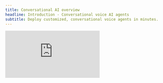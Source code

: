 ```yaml
---
title: Conversational AI overview
headline: Introduction - Conversational voice AI agents
subtitle: Deploy customized, conversational voice agents in minutes.
---
```


<div style={{ position: 'relative', width: '100%', paddingBottom: '56.25%' }}>
  <iframe
    src="https://player.vimeo.com/video/1029660636"
    frameBorder="0"
    style={{ position: 'absolute', top: '0', left: '0', width: '100%', height: '100%' }}
    className="aspect-video w-full rounded-lg"
    allow="autoplay; fullscreen; picture-in-picture"
    allowFullScreen
  />
</div>

## What is Conversational AI?

ElevenLabs [Conversational AI](https://elevenlabs.io/conversational-ai) is a platform for deploying customized, conversational voice agents. Built in response to our customers' needs, our platform eliminates months of development time typically spent building conversation stacks from scratch. It combines these building blocks:

<CardGroup cols={2}>
  <Card title="Speech to text">
    Our fine tuned ASR model that transcribes the caller's dialogue.
  </Card>
  <Card title="Language model">
    Choose from Gemini, Claude, OpenAI and more, or bring your own.
  </Card>
  <Card title="Text to speech">
    Our low latency, human-like TTS across 5k+ voices and 31 languages.
  </Card>
  <Card title="Turn taking">
    Our custom turn taking and interruption detection service that feels human.
  </Card>
</CardGroup>

Altogether it is a highly composable AI Voice agent solution that can scale to thousands of calls per day. With [server](/docs/conversational-ai/customization/tools) & [client side](/docs/conversational-ai/customization/client-tools) tools, [knowledge](/docs/conversational-ai/customization/knowledge-base) bases, [dynamic](/docs/conversational-ai/customization/dynamic-variables) agent instantiation and [overrides](/docs/conversational-ai/customization/overrides), plus built-in monitoring, it's the complete developer toolkit.

<Card title="Pricing" horizontal>
  15 minutes to get started on the free plan. Get 13,750 minutes included on the Business plan at
  \$0.08 per minute on the Business plan, with extra minutes billed at \$0.08, as well as
  significantly discounted pricing at higher volumes.
  <br />
  **Setup & Prompt Testing**: billed at half the cost.
</Card>

<Note>
  Usage is billed to the account that created the agent. If authentication is not enabled, anybody
  with your agent's id can connect to it and consume your credits. To protect against this, either
  enable authentication for your agent or handle the agent id as a secret.
</Note>

## Pricing tiers

<Tabs>
  <Tab title="In Minutes">
  
  | Tier     | Price   | Minutes included | Cost per extra minute              |
  | -------- | ------- | ---------------- | ---------------------------------- |
  | Free     | \$0     | 15               | Unavailable                        |
  | Starter  | \$5     | 50               | Unavailable                        |
  | Creator  | \$22    | 250              | ~\$0.12                            |
  | Pro      | \$99    | 1100             | ~\$0.11                            |
  | Scale    | \$330   | 3,600            | ~\$0.10                            |
  | Business | \$1,320 | 13,750           | \$0.08 (annual), \$0.096 (monthly) |

  </Tab>
  <Tab title="In Credits">
  
  | Tier     | Price   | Credits included | Cost in credits per extra minute |
  | -------- | ------- | ---------------- | -------------------------------- |
  | Free     | \$0     | 10,000           | Unavailable                      |
  | Starter  | \$5     | 30,000           | Unavailable                      |
  | Creator  | \$22    | 100,000          | 400                              |
  | Pro      | \$99    | 500,000          | 454                              |
  | Scale    | \$330   | 2,000,000        | 555                              |
  | Business | \$1,320 | 11,000,000       | 800                              |

  </Tab>
</Tabs>

<Note>
  Today we're covering the LLM costs, though these will be passed through to customers in the
  future.
</Note>

## Models

Currently, the following models are natively supported and can be configured via the agent settings:

- Gemini 2.0 Flash
- Gemini 1.5 Flash
- Gemini 1.5 Pro
- Gemini 1.0 Pro
- GPT-4o Mini
- GPT-4o
- GPT-4 Turbo
- GPT-3.5 Turbo
- Claude 3.5 Sonnet
- Claude 3 Haiku

![Supported models](/assets/images/conversational-ai/llms.png)

You can start with our [free tier](https://elevenlabs.io/app/sign-up), which includes 15 minutes of conversation per month.

Need more? Upgrade to a [paid plan](https://elevenlabs.io/pricing) instantly - no sales calls required. For enterprise usage (6+ hours of daily conversation), [contact our sales team](https://elevenlabs.io/contact-sales) for custom pricing tailored to your needs.

## Popular applications

Companies and creators use our Conversational AI orchestration platform to create:

- **Customer service**: Assistants trained on company documentation that can handle customer queries, troubleshoot issues, and provide 24/7 support in multiple languages.
- **Virtual assistants**: Assistants trained to manage scheduling, set reminders, look up information, and help users stay organized throughout their day.
- **Retail support**: Assistants that help customers find products, provide personalized recommendations, track orders, and answer product-specific questions.
- **Personalized learning**: Assistants that help students learn new topics & enhance reading comprehension by speaking with books and [articles](https://elevenlabs.io/blog/time-brings-conversational-ai-to-journalism).

<Note>
  Ready to get started? Check out our [quickstart guide](/docs/conversational-ai/quickstart) to
  create your first AI agent in minutes.
</Note>

## FAQ

<AccordionGroup>
  <Accordion title="Concurrency limits">
Plan limits

Your subscription plan determines how many calls can be made simultaneously.

| Plan       | Concurrency limit |
| ---------- | ----------------- |
| Free       | 4                 |
| Starter    | 6                 |
| Creator    | 10                |
| Pro        | 20                |
| Scale      | 30                |
| Business   | 30                |
| Enterprise | Elevated          |

    <Note>
      To increase your concurrency limit [upgrade your subscription plan](https://elevenlabs.io/pricing)
      or [contact sales](https://elevenlabs.io/contact-sales) to discuss enterprise plans.
    </Note>

  </Accordion>
  <Accordion title="Supported audio formats">
    The following audio output formats are supported in the Conversational AI platform:

    - PCM (8 kHz / 16 kHz / 22.05 kHz / 24 kHz / 44.1 kHz)
    - μ-law 8000Hz

  </Accordion>
</AccordionGroup>
